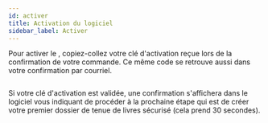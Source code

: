 ```yaml
---
id: activer
title: Activation du logiciel
sidebar_label: Activer
---
```



Pour activer le <NomLogiciel/>, copiez-collez votre clé d'activation
reçue lors de la confirmation de votre commande.
Ce même code se retrouve aussi dans votre confirmation par courriel.

<Image img={cleActivation}/>

<br/>

<Image img={screenshot} />

<br/>

Si votre clé d'activation est validée, une confirmation s'affichera dans le logiciel vous indiquant
de procéder à la prochaine étape qui est de créer votre premier dossier de tenue de livres sécurisé
(cela prend 30 secondes).